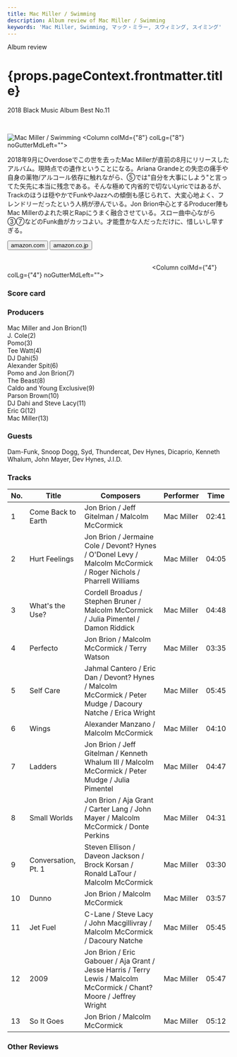 ```yaml
---
title: Mac Miller / Swimming
description: Album review of Mac Miller / Swimming
keywords: 'Mac Miller, Swimming, マック・ミラー, スウィミング, スイミング'
---
```





<p className="largeP">Album review</p>
<h1 className="h1--no--margin">{props.pageContext.frontmatter.title}</h1>
<p className="largeP"><Link to="/best50/2018/">2018 Black Music Album Best No.11</Link></p>

<br/>
<Row  className="image-card-group">
	<Column colMd={"4"} colLg={"4"} noGutterMdLeft="">
       <ImageCard>

![Mac Miller / Swimming](../../images/cd/macmiller2L.jpg) 
</ImageCard>
	</Column>
	<Column colMd={"8"} colLg={"8"} noGutterMdLeft="">
	<p>
	2018年9月にOverdoseでこの世を去ったMac Millerが直前の8月にリリースしたアルバム。現時点での遺作ということになる。Ariana Grandeとの失恋の痛手や自身の薬物/アルコール依存に触れながら、⑤では"自分を大事にしよう"と言ってた矢先に本当に残念である。そんな極めて内省的で切ないLyricではあるが、Trackのほうは穏やかでFunkやJazzへの傾倒も感じられて、大変心地よく、フレンドリーだったという人柄が滲んでいる。Jon Brion中心とするProducer陣もMac Millerのよれた唄とRapにうまく融合させている。スロー曲中心ながら③⑦などのFunk曲がカッコよい。才能豊かな人だっただけに、惜しいし早すぎる。
	</p>
	<div>
	    <Button href="https://amzn.to/2Bsj0Uh" kind="primary" size="small" renderIcon={ArrowUpRight24}>
          amazon.com
        </Button>
        <Button href="https://amzn.to/3ey68e8" kind="secondary" size="small" renderIcon={ArrowUpRight24}>
          amazon.co.jp
        </Button>
	</div>
	<a style="display:inline-block;overflow:hidden;background:url(https://linkmaker.itunes.apple.com/ja-jp/lockup.svg?releaseDate=2018-08-03&kind=album&bubble=apple_music&style=mono-black) no-repeat;width:180px;height:45px;" href="https://geo.music.apple.com/jp/album/swimming/1408996052?mt=1&app=music&ls=1&at=11lcug"></a>
	<a style="display:inline-block;overflow:hidden;background:url(https://linkmaker.itunes.apple.com/ja-jp/badge-lrg.svg?releaseDate=2018-08-03T00:00:00Z&kind=album&bubble=itunes_music) no-repeat;width:140px;height:45px;" href="https://geo.music.apple.com/jp/album/swimming/1408996052?app=itunes&at=11lcug"></a>
	</Column>
</Row>
<Row >
	<Column colMd={"4"} colLg={"4"} noGutterMdLeft="">
<div>
    <h3>Score card</h3>
	<SliderJS1 value="3" />
    <SliderJS2 value="1" />
	<SliderJS3 value="1" />
    <SliderJS4 value="9" />
</div>
</Column>
<Column colMd={"8"} colLg={"8"} noGutterMdLeft="">
<div>
<h3>Producers</h3>
<p>
Mac Miller and Jon Brion(1)
<br/>J. Cole(2)
<br/>Pomo(3)
<br/>Tee Watt(4)
<br/>DJ Dahi(5)
<br/>Alexander Spit(6)
<br/>Pomo and Jon Brion(7)
<br/>The Beast(8)
<br/>Caldo and Young Exclusive(9)
<br/>Parson Brown(10)
<br/>DJ Dahi and Steve Lacy(11)
<br/>Eric G(12)
<br/>Mac Miller(13)
</p>
<h3>Guests</h3>
<p>
Dam-Funk, Snoop Dogg, Syd, Thundercat, Dev Hynes, Dicaprio, Kenneth Whalum, John Mayer, Dev Hynes, J.I.D.
</p>
</div>
</Column>
</Row>

<h3>Tracks</h3>

| No. |	 Title              |	 Composers                                                                                                          | Performer  |	Time |
| --- |	------------------- | --------------------------------------------------------------------------------------------------------------------- | ---------- | ----- |
| 1	  |	Come Back to Earth 	| Jon Brion / Jeff Gitelman / Malcolm McCormick                                                                        	| Mac Miller | 02:41 |
| 2	  |	Hurt Feelings      	| Jon Brion / Jermaine Cole / Devont? Hynes / O'Donel Levy / Malcolm McCormick / Roger Nichols / Pharrell Williams     	| Mac Miller | 04:05 |
| 3	  |	What's the Use?    	| Cordell Broadus / Stephen Bruner / Malcolm McCormick / Julia Pimentel / Damon Riddick                                	| Mac Miller | 04:48 |
| 4	  |	Perfecto           	| Jon Brion / Malcolm McCormick / Terry Watson                                                                         	| Mac Miller | 03:35 |
| 5	  |	Self Care          	| Jahmal Cantero / Eric Dan / Devont? Hynes / Malcolm McCormick / Peter Mudge / Dacoury Natche / Erica Wright          	| Mac Miller | 05:45 |
| 6	  |	Wings              	| Alexander Manzano / Malcolm McCormick                                                                                	| Mac Miller | 04:10 |
| 7	  |	Ladders            	| Jon Brion / Jeff Gitelman / Kenneth Whalum III / Malcolm McCormick / Peter Mudge / Julia Pimentel                    	| Mac Miller | 04:47 |
| 8	  |	Small Worlds       	| Jon Brion / Aja Grant / Carter Lang / John Mayer / Malcolm McCormick / Donte Perkins                                 	| Mac Miller | 04:31 |
| 9	  |	Conversation, Pt. 1	| Steven Ellison / Daveon Jackson / Brock Korsan / Ronald LaTour / Malcolm McCormick                                   	| Mac Miller | 03:30 |
| 10  |	Dunno              	| Jon Brion / Malcolm McCormick                                                                                        	| Mac Miller | 03:57 |
| 11  |	Jet Fuel           	| C-Lane / Steve Lacy / John Macgillivray / Malcolm McCormick / Dacoury Natche                                         	| Mac Miller | 05:45 |
| 12  |	2009               	| Jon Brion / Eric Gabouer / Aja Grant / Jesse Harris / Terry Lewis / Malcolm McCormick / Chant? Moore / Jeffrey Wright	| Mac Miller | 05:47 |
| 13  |	So It Goes         	| Jon Brion / Malcolm McCormick                                                                                        	| Mac Miller | 05:12 |

<h3>Other Reviews</h3>

<Row>
<Column colMd={3} colLg={3} noGutterMdLeft>
<Review1 />
</Column>
<Column colMd={3} colLg={3} noGutterMdLeft>
<Review2 />
</Column>
</Row>